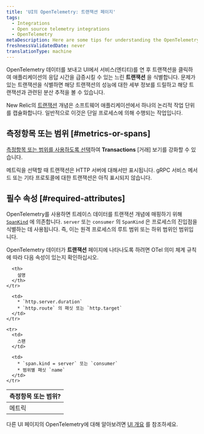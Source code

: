 ```yaml
---
title: 'UI의 OpenTelemetry: 트랜잭션 페이지'
tags:
  - Integrations
  - Open source telemetry integrations
  - OpenTelemetry
metaDescription: Here are some tips for understanding the OpenTelemetry Transactions page in the New Relic UI.
freshnessValidatedDate: never
translationType: machine
---
```


OpenTelemetry 데이터를 보내고 UI에서 서비스(엔티티)를 연 후 트랜잭션을 클릭하여 애플리케이션의 응답 시간을 급증시킬 수 있는 느린 **트랜잭션** 을 식별합니다. 문제가 있는 트랜잭션을 식별하면 해당 트랜잭션의 성능에 대한 세부 정보를 드릴하고 해당 트랜잭션과 관련된 분산 추적을 볼 수 있습니다.

New Relic의 [트랜잭션](/docs/apm/transactions/intro-transactions/transactions-new-relic-apm#txn-defined) 개념은 소프트웨어 애플리케이션에서 하나의 논리적 작업 단위를 캡슐화합니다. 일반적으로 이것은 단일 프로세스에 의해 수행되는 작업입니다.

## 측정항목 또는 범위 [#metrics-or-spans]

[측정항목 또는 범위를 사용하도록 선택](/docs/more-integrations/open-source-telemetry-integrations/opentelemetry/view-your-data/opentelemetry-find-entities/#metric-span-toggle)하여 **Transactions** \[거래] 보기를 강화할 수 있습니다.

<Callout variant="important">
  메트릭을 선택할 때 트랜잭션은 HTTP 서버에 대해서만 표시됩니다. gRPC 서비스 메서드 또는 기타 프로토콜에 대한 트랜잭션은 아직 표시되지 않습니다.
</Callout>

## 필수 속성 [#required-attributes]

OpenTelemetry를 사용하면 트레이스 데이터를 트랜잭션 개념에 매핑하기 위해 [`SpanKind`](https://github.com/open-telemetry/opentelemetry-specification/blob/main/specification/trace/api.md#spankind) 에 의존합니다. `server` 또는 `consumer` 의 `SpanKind` 은 프로세스의 진입점을 식별하는 데 사용됩니다. 즉, 이는 원격 프로세스의 루트 범위 또는 하위 범위인 범위입니다.

OpenTelemetry 데이터가 **트랜잭션** 페이지에 나타나도록 하려면 OTel 의미 체계 규칙에 따라 다음 속성이 있는지 확인하십시오.

<table>
  <thead>
    <tr>
      <th style={{ width: "200px" }}>
        측정항목 또는 범위?
      </th>

      <th>
        설명
      </th>
    </tr>
  </thead>

  <tbody>
    <tr>
      <td>
        메트릭
      </td>

      <td>
        * `http.server.duration`
        * `http.route` 의 패싯 또는 `http.target`
      </td>
    </tr>

    <tr>
      <td>
        스팬
      </td>

      <td>
        * `span.kind = server` 또는 `consumer`
        * 범위별 패싯 `name`
      </td>
    </tr>
  </tbody>
</table>

다른 UI 페이지의 OpenTelemetry에 대해 알아보려면 [UI 개요](/docs/more-integrations/open-source-telemetry-integrations/opentelemetry/view-your-data/opentelemetry-view-your-data) 를 참조하세요.